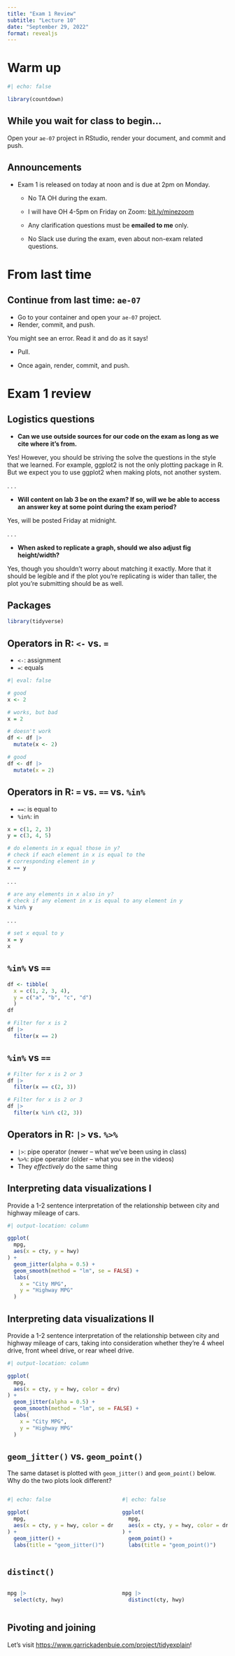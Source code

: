 ```yaml
---
title: "Exam 1 Review"
subtitle: "Lecture 10"
date: "September 29, 2022"
format: revealjs
---
```


# Warm up

```r
#| echo: false

library(countdown)
```

## While you wait for class to begin...

Open your `ae-07` project in RStudio, render your document, and commit and push.

## Announcements {.smaller}

-   Exam 1 is released on today at noon and is due at 2pm on Monday.

    -   No TA OH during the exam.

    -   I will have OH 4-5pm on Friday on Zoom: [bit.ly/minezoom](https://bit.ly/minezoom)

    -   Any clarification questions must be **emailed to me** only.

    -   No Slack use during the exam, even about non-exam related questions.

# From last time

## Continue from last time: `ae-07`

::: appex
-   Go to your container and open your `ae-07` project.
-   Render, commit, and push.

::: callout-important
You might see an error.
Read it and do as it says!
:::

-   Pull.

-   Once again, render, commit, and push.
:::

# Exam 1 review

## Logistics questions {.smaller}

-   **Can we use outside sources for our code on the exam as long as we cite where it's from.**

Yes!
However, you should be striving the solve the questions in the style that we learned.
For example, ggplot2 is not the only plotting package in R.
But we expect you to use ggplot2 when making plots, not another system.

. . .

-   **Will content on lab 3 be on the exam? If so, will we be able to access an answer key at some point during the exam period?**

Yes, will be posted Friday at midnight.

. . .

-   **When asked to replicate a graph, should we also adjust fig height/width?**

Yes, though you shouldn't worry about matching it exactly.
More that it should be legible and if the plot you're replicating is wider than taller, the plot you're submitting should be as well.

## Packages

```r
library(tidyverse)
```

## Operators in R: `<-` vs. `=` {.smaller}

-   `<-`: assignment
-   `=`: equals

```r
#| eval: false

# good
x <- 2

# works, but bad
x = 2

# doesn't work
df <- df |>
  mutate(x <- 2)

# good
df <- df |>
  mutate(x = 2)
```

## Operators in R: `=` vs. `==` vs. `%in%` {.smaller}

-   `==`: is equal to
-   `%in%`: in

```r
x = c(1, 2, 3)
y = c(3, 4, 5)

# do elements in x equal those in y?
# check if each element in x is equal to the 
# corresponding element in y
x == y
```

. . .

```r
# are any elements in x also in y?
# check if any element in x is equal to any element in y
x %in% y
```

. . .

```r
# set x equal to y
x = y
x
```

## `%in%` vs `==` {.smaller}

```r
df <- tibble(
  x = c(1, 2, 3, 4),
  y = c("a", "b", "c", "d")
  )
df

# Filter for x is 2
df |>
  filter(x == 2)
```

## `%in%` vs `==` {.smaller}

```r
# Filter for x is 2 or 3
df |>
  filter(x == c(2, 3))

# Filter for x is 2 or 3
df |>
  filter(x %in% c(2, 3))
```

## Operators in R: `|>` vs. `%>%` 

-   `|>`: pipe operator (newer -- what we've been using in class)
-   `%>%`: pipe operator (older -- what you see in the videos)
-   They *effectively* do the same thing

## Interpreting data visualizations I {.smaller}

::: question
Provide a 1-2 sentence interpretation of the relationship between city and highway mileage of cars.
:::

```r
#| output-location: column

ggplot(
  mpg,
  aes(x = cty, y = hwy)
) +
  geom_jitter(alpha = 0.5) +
  geom_smooth(method = "lm", se = FALSE) +
  labs(
    x = "City MPG", 
    y = "Highway MPG"
  )
```

## Interpreting data visualizations II {.smaller}

::: question
Provide a 1-2 sentence interpretation of the relationship between city and highway mileage of cars, taking into consideration whether they're 4 wheel drive, front wheel drive, or rear wheel drive.
:::

```r
#| output-location: column

ggplot(
  mpg,
  aes(x = cty, y = hwy, color = drv)
) +
  geom_jitter(alpha = 0.5) +
  geom_smooth(method = "lm", se = FALSE) +
  labs(
    x = "City MPG", 
    y = "Highway MPG"
  )
```

## `geom_jitter()` vs. `geom_point()` {.smaller}

::: question
The same dataset is plotted with `geom_jitter()` and `geom_point()` below.
Why do the two plots look different?
:::

::: columns
::: {.column width="50%"}
```r
#| echo: false

ggplot(
  mpg,
  aes(x = cty, y = hwy, color = drv)
) +
  geom_jitter() +
  labs(title = "geom_jitter()")
```
:::

::: {.column width="50%"}
```r
#| echo: false

ggplot(
  mpg,
  aes(x = cty, y = hwy, color = drv)
) +
  geom_point() +
  labs(title = "geom_point()")
```
:::
:::

## `distinct()` {.smaller}

::: columns
::: {.column width="50%"}
```r
mpg |>
  select(cty, hwy)
```
:::

::: {.column width="50%"}

```r
mpg |>
  distinct(cty, hwy)
```
:::
:::

## Pivoting and joining

Let's visit [https://www.garrickadenbuie.com/project/tidyexplain](https://www.garrickadenbuie.com/project/tidyexplain/)!
